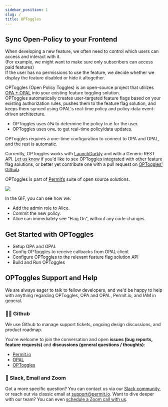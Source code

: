 ```yaml
---
sidebar_position: 1
slug: /
title: OPToggles
---
```


## Sync Open-Policy to your Frontend

When developing a new feature, we often need to control which users can access and interact with it. <br/>
(For example, we might want to make sure only subscribers can access paid features) <br/>
If the user has no permissions to use the feature, we decide whether we display the feature disabled or hide it altogether. <br/>

OPToggles (Open Policy Toggles) is an open-source project that utilizes [OPA + OPAL](https://github.com/permitio/opal) into your existing feature toggling solution. <br/>
OPToggles automatically creates user-targeted feature flags based on your existing authorization rules, pushes them to the feature flag solution, and keeps them synced using OPAL's real-time policy and policy-data event-driven architecture.

- OPToggles uses `OPA` to determine the policy true for the user. 
- OPToggles uses `OPAL` to get real-time policy/data updates.

OPToggles requires a one-time configuration to connect to  OPA and OPAL, and the rest is automatic.

Currently, OPToggles works with [LaunchDarkly](https://www.launchdarkly.com) and with a Generic REST API.
[Let us know](https://bitly.com/permit-slack) if you'd like to see OPToggles integrated with other feature flag solutions, or better yet contribute one with a pull request on [OPToggles' Github](https://github.com/permitio/OPToggles).

OPToggles is part of [Permit’s](https://www.permit.io) suite of open source solutions.

![](../static/img/optoggles-demo.gif)

In the GIF, you can see how we:

- Add the admin role to Alice.
- Commit the new policy.
- Alice can immediately see "Flag On", without any code changes.

## Get Started with OPToggles

- Setup OPA and OPAL
- Config OPTpggles to receive callbacks from OPAL client
- Configure OPToggles to the relevant feature flag solution API
- Build and Run OPToggles

## OPToggles Support and Help

We are always eager to talk to fellow developers, and we'd be happy to help with anything regarding OPToggles, OPA and OPAL, Permit.io, and IAM in general.

### 👩‍💻 Github

We use Github to manage support tickets, ongoing design discussions, and product roadmap.

You're welcome to join the conversation and open **issues (bug reports, feature requests)** and **discussions (general questions / thoughts)**:

- [Permit.io](https://github.com/permitio)
- [OPAL](https://github.com/permitio/opal)
- [OPToggles](https://github.com/permitio/OPToggles)

### 📧 Slack, Email and Zoom

Got a more specific question? You can contact us via our [Slack community](https://bitly.com/permit-slack), or reach out via classic email at [support@permit.io](mailto:support@permit.io). Want to dive deeper with our team? You can even [schedule a Zoom call with us](https://calendly.com/permitio/meeting).
